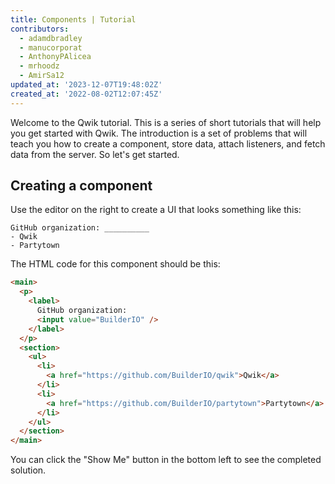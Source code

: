 ```yaml
---
title: Components | Tutorial
contributors:
  - adamdbradley
  - manucorporat
  - AnthonyPAlicea
  - mrhoodz
  - AmirSa12
updated_at: '2023-12-07T19:48:02Z'
created_at: '2022-08-02T12:07:45Z'
---
```


Welcome to the Qwik tutorial. This is a series of short tutorials that will help you get started with Qwik. The introduction is a set of problems that will teach you how to create a component, store data, attach listeners, and fetch data from the server. So let's get started.

## Creating a component

Use the editor on the right to create a UI that looks something like this:

```
GitHub organization: __________
- Qwik
- Partytown
```

The HTML code for this component should be this:

```HTML
<main>
  <p>
    <label>
      GitHub organization:
      <input value="BuilderIO" />
    </label>
  </p>
  <section>
    <ul>
      <li>
        <a href="https://github.com/BuilderIO/qwik">Qwik</a>
      </li>
      <li>
        <a href="https://github.com/BuilderIO/partytown">Partytown</a>
      </li>
    </ul>
  </section>
</main>
```

You can click the "Show Me" button in the bottom left to see the completed solution.

